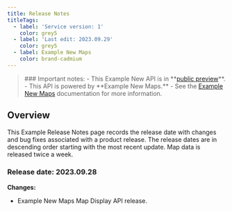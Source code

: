 ```yaml
---
title: Release Notes
titleTags:
  - label: 'Service version: 1'
    color: grey5
  - label: 'Last edit: 2023.09.29'
    color: grey5
  - label: Example New Maps
    color: brand-cadmium
---
```


<Blockquote type="announcement" hasIcon>
### Important notes:
- This Example New API is in **<a href="https://developer.Example.com/public-preview">public preview</a>**.
- This API is powered by **Example New Maps.**
- See the <a href="/Example-New-maps/documentation/introduction">Example New Maps</a> documentation for more information.
</Blockquote>

## Overview

This Example Release Notes page records the release date with changes and bug fixes associated with a product release. The release dates are in descending order starting with the most recent update. Map data is released twice a week.  

### Release date: 2023.09.28  

**Changes:**  

- Example New Maps Map Display API release.

